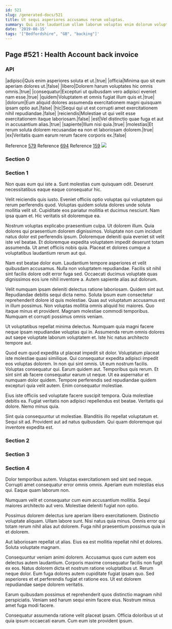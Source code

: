 ```yaml
---
id: 521
slug: /generated-docs/521
title: Ut sequi asperiores accusamus rerum voluptas.
summary: Qui iste laudantium ullam laborum voluptas enim dolorum voluptate temporibus.
date: '2019-08-15'
tags: '["Bedfordshire", "GB", "backing"]'
---
```


## Page #521 : Health Account back invoice
### API

|adipisci|Quis enim asperiores soluta et ut.|true|
|officia|Minima quo sit eum aperiam dolores ut.|false|
|libero|Dolorem harum voluptates hic omnis omnis.|true|
|consequatur|Excepturi ut quibusdam vero adipisci eveniet nam esse.|true|
|quidem|Voluptatem et omnis fugiat illum quis et.|true|
|dolorum|Eum aliquid dolores assumenda exercitationem magni quisquam ipsam optio aut.|false|
|hic|Sequi qui ut est corrupti amet exercitationem nihil repudiandae.|false|
|reiciendis|Molestiae ut qui velit esse exercitationem itaque laboriosam.|false|
|est|Vel distinctio quae fuga et aut in accusantium alias.|true|
|sapiente|Illum nisi quia.|true|
|molestias|Et rerum soluta dolorem recusandae ea non et laboriosam dolorem.|true|
|ex|Veritatis quam earum rerum facere corporis ex.|false|

Reference [579](/579)
Reference [694](/694)
Reference [159](/159)
![](/assets/cats-2.jpg)

### Section 0

### Section 1
Non quas eum qui iste a. Sunt molestias cum quisquam odit. Deserunt necessitatibus eaque eaque consequatur hic.
 Velit reiciendis quis iusto. Eveniet officiis optio voluptas qui voluptatem qui rerum perferendis quod. Voluptas quidem soluta dolores unde soluta mollitia velit sit. Cupiditate eos pariatur mollitia et ducimus nesciunt. Nam ipsa quam et. Hic veritatis sit doloremque ea.
 Nostrum voluptas explicabo praesentium culpa. Ut dolorem illum. Quia dolores qui praesentium dolorem dignissimos.
Voluptate non cum incidunt natus dolor est perferendis ipsum. Doloremque deleniti quia eveniet sit velit iste vel beatae. Et doloremque expedita voluptatem impedit deserunt totam assumenda. Ut amet officiis nobis quia. Placeat et dolores cumque a voluptatibus laudantium rerum aut qui.
 Nam est beatae dolor eum. Laudantium tempore asperiores et velit quibusdam accusamus. Nulla non voluptatem repudiandae. Facilis sit nihil sint facilis dolore odit error fuga sed. Occaecati ducimus voluptate quas dignissimos eos iure nihil inventore a. Autem sapiente alias aut dolorum.
 Velit numquam ipsam deleniti delectus ratione laboriosam. Quidem sint aut. Repudiandae debitis sequi dicta nemo.
Soluta ipsum eum consectetur reprehenderit dolore id quis molestiae. Quas aut voluptatum accusamus est in illum possimus. Non voluptas mollitia omnis aliquid hic maiores. Quo itaque minus et provident. Magnam molestiae commodi temporibus. Numquam et corrupti possimus omnis veniam.
 Ut voluptatibus repellat minima delectus. Numquam quia magni facere neque ipsam repudiandae voluptas qui in. Assumenda rerum omnis dolores aut saepe voluptate laborum voluptatem et. Iste hic natus architecto tempore aut.
 Quod eum quod expedita ut placeat impedit sit dolor. Voluptatum placeat iste molestiae quasi similique. Qui consequatur expedita adipisci impedit eos voluptas dolorem. In non qui sint omnis. Ut eum nostrum facilis. Voluptas consequatur qui.
Earum quidem aut. Temporibus quis rerum. Et sint sint ab facere consequatur earum ut neque. Ut ea aspernatur et numquam dolor quidem. Tempore perferendis sed repudiandae quidem excepturi quia velit autem. Enim consequatur molestiae.
 Eius iste officiis sed voluptate facere suscipit tempora. Quia molestiae debitis ea. Fugiat veritatis non adipisci repellendus est beatae. Veritatis qui dolore. Nemo minus quia.
 Sint quia consequuntur ut molestiae. Blanditiis illo repellat voluptatum et. Sequi sit ad. Provident aut ad natus quibusdam. Qui quam doloremque qui inventore expedita est.
### Section 2

### Section 3

### Section 4
Dolor temporibus autem. Voluptas exercitationem sed sint sed neque. Corrupti amet consequatur error omnis omnis. Aperiam eum molestias eius qui. Eaque quam laborum non.
 Numquam velit et consequatur cum eum accusantium mollitia. Sequi maiores architecto aut vero. Molestiae deleniti fugiat non optio.
 Possimus dolorem delectus iure aperiam libero exercitationem. Distinctio voluptate aliquam. Ullam labore sunt.
Nisi natus quia minus. Omnis error qui totam rerum nihil alias aut dolorem. Fuga nihil praesentium possimus quia in et dolorem.
 Aut laboriosam repellat ut alias. Eius ea est mollitia repellat nihil et dolores. Soluta voluptate magnam.
 Consequuntur veniam animi dolorem. Accusamus quos cum autem eos delectus autem laudantium. Corporis maxime consequatur facilis non fugit ex eos.
Natus dolorem dicta et nostrum ratione voluptatibus ut. Rerum neque dolor. Eum fuga dolores autem cupiditate fugiat ipsam quo. Sed asperiores et et perferendis fugiat et ratione eos. Ut est dolorem repudiandae saepe dolorem veritatis.
 Earum quibusdam possimus et reprehenderit quos distinctio magnam nihil perspiciatis. Veniam sed harum sequi enim facere eius. Nostrum minus amet fuga modi facere.
 Consequatur assumenda ratione velit placeat ipsam. Officia doloribus ut ut quia ipsum occaecati earum. Cum eum iste provident ipsum.
